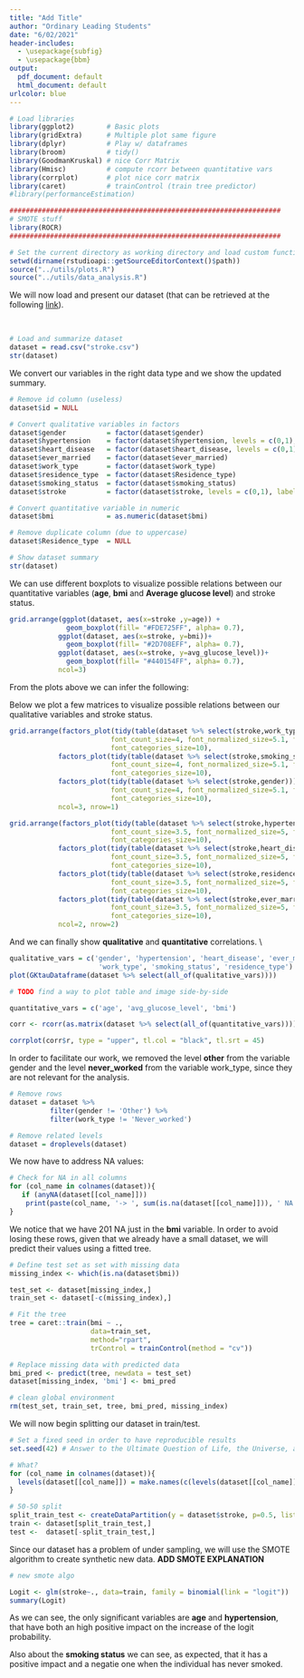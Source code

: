 ```yaml
---
title: "Add Title"
author: "Ordinary Leading Students"
date: "6/02/2021"
header-includes:
  - \usepackage{subfig}
  - \usepackage{bbm}
output:
  pdf_document: default
  html_document: default
urlcolor: blue
---
```


```r

# Load libraries
library(ggplot2)        # Basic plots
library(gridExtra)      # Multiple plot same figure
library(dplyr)          # Play w/ dataframes
library(broom)          # tidy()
library(GoodmanKruskal) # nice Corr Matrix
library(Hmisc)          # compute rcorr between quantitative vars
library(corrplot)       # plot nice corr matrix
library(caret)          # trainControl (train tree predictor)
#library(performanceEstimation)

###################################################################
# SMOTE stuff
library(ROCR)
###################################################################

# Set the current directory as working directory and load custom functions.
setwd(dirname(rstudioapi::getSourceEditorContext()$path))
source("../utils/plots.R")
source("../utils/data_analysis.R")
```


\begin{abstract}
In the following paper we will present a statistical analysis of stroke related data. Our goal will be to predict whether a patient is likely to get stroke based on multiple input parameters like gender, age, various diseases, and smoking status.
**Add info**
\end{abstract}

\section{Data}

We will now load and present our dataset (that can be retrieved at the following [link](https://www.kaggle.com/fedesoriano/stroke-prediction-dataset)). \

\begin{enumerate}
\item id: unique identifier
\item gender: [Male, Female, Other]
\item age: age of the patient
\item hypertension = $\begin{cases} 1 \quad \text{if the patient has hypertension}\\  0 \quad \text{otherwise} \end{cases}$
\item heart\_disease = $\begin{cases} 1 \quad \text{if the patient has a heart disease}\\  0 \quad \text{otherwise} \end{cases}$
\item ever\_married = [Yes, No]
\item work\_type = [children, Govt\_jov, Never\_worked, Private, Self-employed]
\item Residence\_type = [Rural, Urban]
\item avg\_glucose\_level: average glucose level in blood
\item bmi: body mass index
\item smoking\_status = [formerly smoked, never smoked, smokes, Unknown\footnote{The information is unavailable for this patient}]
\item stroke = $\begin{cases} 1 \quad \text{if the patient had a stroke}\\  0 \quad \text{otherwise} \end{cases}$
\end{enumerate}\

```r
# Load and summarize dataset
dataset = read.csv("stroke.csv")
str(dataset)
```


\section{Data Cleaning}

We convert our variables in the right data type and we show the updated summary.\

```r
# Remove id column (useless)
dataset$id = NULL

# Convert qualitative variables in factors
dataset$gender          = factor(dataset$gender)
dataset$hypertension    = factor(dataset$hypertension, levels = c(0,1), labels = c("No", "Yes"))
dataset$heart_disease   = factor(dataset$heart_disease, levels = c(0,1), labels = c("No", "Yes"))
dataset$ever_married    = factor(dataset$ever_married)
dataset$work_type       = factor(dataset$work_type)
dataset$residence_type  = factor(dataset$Residence_type)
dataset$smoking_status  = factor(dataset$smoking_status)
dataset$stroke          = factor(dataset$stroke, levels = c(0,1), labels = c("No", "Yes"))

# Convert quantitative variable in numeric
dataset$bmi             = as.numeric(dataset$bmi)

# Remove duplicate column (due to uppercase)
dataset$Residence_type  = NULL 

# Show dataset summary
str(dataset)

```
\newpage

\section{ Data Visualization}

We can use different boxplots to visualize possible relations between our quantitative variables (**age**, **bmi** and **Average glucose level**) and stroke status.\

```r
grid.arrange(ggplot(dataset, aes(x=stroke ,y=age)) +
              geom_boxplot(fill= "#FDE725FF", alpha= 0.7), 
            ggplot(dataset, aes(x=stroke, y=bmi))+
              geom_boxplot(fill= "#2D708EFF", alpha= 0.7), 
            ggplot(dataset, aes(x=stroke, y=avg_glucose_level))+
              geom_boxplot(fill= "#440154FF", alpha= 0.7), 
            ncol=3)
```

From the plots above we can infer the following:
\begin{itemize}
\item **Age**: older people are more likely to have a stroke.
\item **Bmi**:there is no evident relation between stroke and bmi.
\item **Average glucose level**: the higher the level of glucose, the higher the relation with stroke
\end{itemize}

Below we plot a few matrices to visualize possible relations between our qualitative variables and stroke status.\

```r
grid.arrange(factors_plot(tidy(table(dataset %>% select(stroke,work_type))), palette='Blues',
                         font_count_size=4, font_normalized_size=5.1, font_percentages_size=2.5,
                         font_categories_size=10), 
            factors_plot(tidy(table(dataset %>% select(stroke,smoking_status))), palette='Greens',
                         font_count_size=4, font_normalized_size=5.1, font_percentages_size=2.5,
                         font_categories_size=10),
            factors_plot(tidy(table(dataset %>% select(stroke,gender))), palette='Purples',
                         font_count_size=4, font_normalized_size=5.1, font_percentages_size=2.5,
                         font_categories_size=10),
            ncol=3, nrow=1)
```
```r
grid.arrange(factors_plot(tidy(table(dataset %>% select(stroke,hypertension))), palette='Greens',
                         font_count_size=3.5, font_normalized_size=5, font_percentages_size=2.5,
                         font_categories_size=10), 
            factors_plot(tidy(table(dataset %>% select(stroke,heart_disease))), palette='Blues',
                         font_count_size=3.5, font_normalized_size=5, font_percentages_size=2.5,
                         font_categories_size=10), 
            factors_plot(tidy(table(dataset %>% select(stroke,residence_type))), palette='Purples',
                         font_count_size=3.5, font_normalized_size=5, font_percentages_size=2.5,
                         font_categories_size=10),
            factors_plot(tidy(table(dataset %>% select(stroke,ever_married))), palette='Oranges',
                         font_count_size=3.5, font_normalized_size=5, font_percentages_size=2.5,
                         font_categories_size=10),
            ncol=2, nrow=2)
```

And we can finally show **qualitative** and **quantitative** correlations. \\

```r
qualitative_vars = c('gender', 'hypertension', 'heart_disease', 'ever_married',
                      'work_type', 'smoking_status', 'residence_type')
plot(GKtauDataframe(dataset %>% select(all_of(qualitative_vars))))
```
```r
# TODO find a way to plot table and image side-by-side

quantitative_vars = c('age', 'avg_glucose_level', 'bmi')

corr <- rcorr(as.matrix(dataset %>% select(all_of(quantitative_vars))))

corrplot(corr$r, type = "upper", tl.col = "black", tl.srt = 45)
``` 

\section{Data Manipulation}

In order to facilitate our work, we removed the level **other** from the variable gender and the level **never_worked** from the variable work_type, since they are not relevant for the analysis.\

```r
# Remove rows
dataset = dataset %>%
          filter(gender != 'Other') %>%
          filter(work_type != 'Never_worked')

# Remove related levels
dataset = droplevels(dataset)
```

We now have to address NA values:
```r
# Check for NA in all columns
for (col_name in colnames(dataset)){
   if (anyNA(dataset[[col_name]]))
    print(paste(col_name, '-> ', sum(is.na(dataset[[col_name]])), ' NA'))
}
```

We notice that we have 201 NA just in the **bmi** variable. In order to avoid losing these rows, given that we already have a small dataset, we will predict their values using a fitted tree.\

```r

# Define test set as set with missing data
missing_index <- which(is.na(dataset$bmi))

test_set <- dataset[missing_index,]
train_set <- dataset[-c(missing_index),]

# Fit the tree
tree = caret::train(bmi ~ ., 
                    data=train_set, 
                    method="rpart", 
                    trControl = trainControl(method = "cv"))

# Replace missing data with predicted data
bmi_pred <- predict(tree, newdata = test_set)
dataset[missing_index, 'bmi'] <- bmi_pred

# clean global environment
rm(test_set, train_set, tree, bmi_pred, missing_index)
```


\section{Statistical Model}

We will now begin splitting our dataset in train/test.\

```r
# Set a fixed seed in order to have reproducible results
set.seed(42) # Answer to the Ultimate Question of Life, the Universe, and Everything

# What?
for (col_name in colnames(dataset)){
  levels(dataset[[col_name]]) = make.names(c(levels(dataset[[col_name]])))
}

# 50-50 split
split_train_test <- createDataPartition(y = dataset$stroke, p=0.5, list = F)
train <- dataset[split_train_test,]
test <-  dataset[-split_train_test,]
```

\subsection{SMOTE algorithm}

Since our dataset has a problem of under sampling, we will use the SMOTE algorithm to create synthetic new data.
**ADD SMOTE EXPLANATION**\
```r
# new smote algo
```

\subsection{Logistic Regression}
```r
Logit <- glm(stroke~., data=train, family = binomial(link = "logit"))
summary(Logit)
```
As we can see, the only significant variables are **age** and **hypertension**, 
that have both an high positive impact on the increase of the logit probability.

Also about the **smoking status** we can see, as expected, that it has a positive 
impact and a negatie one when the individual has never smoked.

